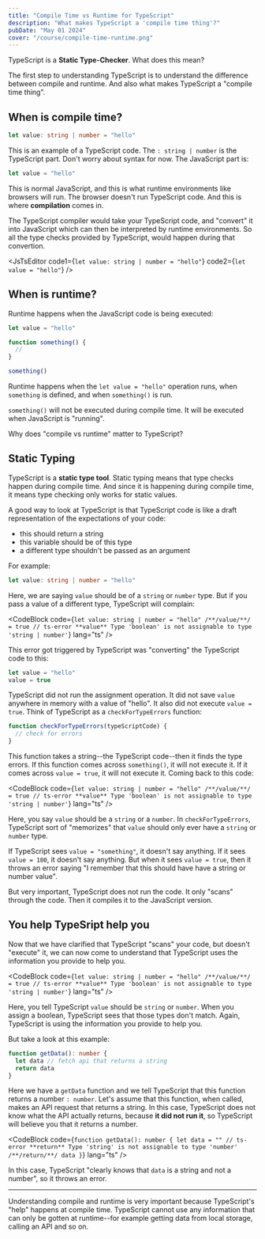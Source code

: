 ```yaml
---
title: "Compile Time vs Runtime for TypeScript"
description: "What makes TypeScript a 'compile time thing'?"
pubDate: "May 01 2024"
cover: "/course/compile-time-runtime.png"
---
```



TypeScript is a **Static Type-Checker**. What does this mean?

The first step to understanding TypeScript is to understand the difference between compile and runtime. And also what makes TypeScript a "compile time thing".

## When is compile time?

```ts
let value: string | number = "hello"
```

This is an example of a TypeScript code. The `: string | number` is the TypeScript part. Don't worry about syntax for now. The JavaScript part is:

```js
let value = "hello"
```

This is normal JavaScript, and this is what runtime environments like browsers will run. The browser doesn't run TypeScript code. And this is where **compilation** comes in.

The TypeScript compiler would take your TypeScript code, and "convert" it into JavaScript which can then be interpreted by runtime environments. So all the type checks provided by TypeScript, would happen during that convertion.


<JsTsEditor code1={`let value:
  string | number
  = "hello"`} code2={`let value
  = "hello"`} />

## When is runtime?

Runtime happens when the JavaScript code is being executed:

```js
let value = "hello"

function something() {
  //
}

something()
```

Runtime happens when the `let value = "hello"` operation runs, when `something` is defined, and when `something()` is run.

`something()` will not be executed during compile time. It will be executed when JavaScript is "running".

Why does "compile vs runtime" matter to TypeScript?

## Static Typing

TypeScript is a **static type tool**. Static typing means that type checks happen during compile time. And since it is happening during compile time, it means type checking only works for static values.

A good way to look at TypeScript is that TypeScript code is like a draft representation of the expectations of your code:

- this should return a string
- this variable should be of this type
- a different type shouldn't be passed as an argument

For example:

```ts
let value: string | number = "hello"
```

Here, we are saying `value` should be of a `string` or `number` type. But if you pass a value of a different type, TypeScript will complain:

<CodeBlock
  code={`let value: string | number = "hello"
/**/value/**/ = true
// ts-error **value** Type 'boolean' is not assignable to type 'string | number'`}
  lang="ts"
/>

This error got triggered by TypeScript was "converting" the TypeScript code to this:

```js
let value = "hello"
value = true
```

TypeScript did not run the assignment operation. It did not save `value` anywhere in memory with a value of "hello". It also did not execute `value = true`. Think of TypeScript as a `checkForTypeErrors` function:

```js
function checkForTypeErrors(typeScriptCode) {
  // check for errors
}
```

This function takes a string--the TypeScript code--then it finds the type errors. If this function comes across `something()`, it will not execute it. If it comes across `value = true`, it will not execute it. Coming back to this code:

<CodeBlock
  code={`let value: string | number = "hello"
/**/value/**/ = true
// ts-error **value** Type 'boolean' is not assignable to type 'string | number'`}
  lang="ts"
/>

Here, you say `value` should be a `string` or a `number`. In `checkForTypeErrors`, TypeScript sort of "memorizes" that `value` should only ever have a `string` or `number` type.

If TypeScript sees `value = "something"`, it doesn't say anything. If it sees `value = 100`, it doesn't say anything. But when it sees `value = true`, then it throws an error saying "I remember that this should have have a string or number value".

<Info>
  But very important, TypeScript does not run the code. It only "scans" through
  the code. Then it compiles it to the JavaScript version.
</Info>

## You help TypeSript help you

Now that we have clarified that TypeScript "scans" your code, but doesn't "execute" it, we can now come to understand that TypeScript uses the information you provide to help you.

<CodeBlock
  code={`let value: string | number = "hello"
/**/value/**/ = true
// ts-error **value** Type 'boolean' is not assignable to type 'string | number'`}
  lang="ts"
/>

Here, you tell TypeScript `value` should be `string` or `number`. When you assign a boolean, TypeScript sees that those types don't match. Again, TypeScript is using the information you provide to help you.

But take a look at this example:

```ts
function getData(): number {
  let data // fetch api that returns a string
  return data
}
```

Here we have a `getData` function and we tell TypeScript that this function returns a number `: number`. Let's assume that this function, when called, makes an API request that returns a string. In this case, TypeScript does not know what the API actually returns, because **it did not run it**, so TypeScript will believe you that it returns a number.

<CodeBlock
  code={`function getData(): number {
  let data = ""
// ts-error **return** Type 'string' is not assignable to type 'number'
  /**/return/**/ data
}`}
  lang="ts"
/>

In this case, TypeScript "clearly knows that `data` is a string and not a number", so it throws an error.

---

Understanding compile and runtime is very important because TypeScript's "help" happens at compile time. TypeScript cannot use any information that can only be gotten at runtime--for example getting data from local storage, calling an API and so on.